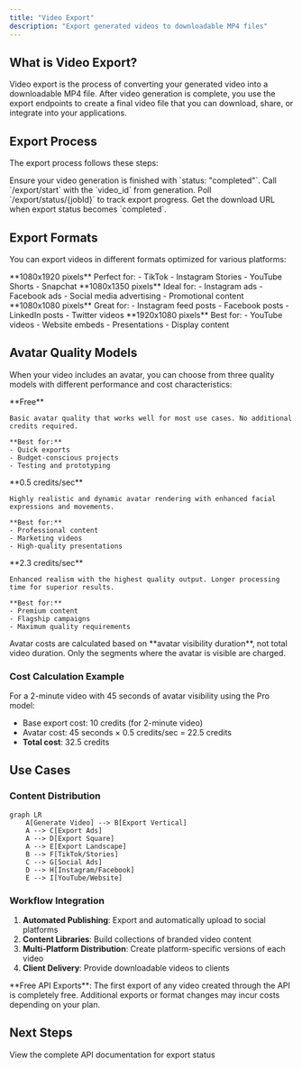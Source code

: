 ```yaml
---
title: "Video Export"
description: "Export generated videos to downloadable MP4 files"
---
```


## What is Video Export?

Video export is the process of converting your generated video into a downloadable MP4 file. After video generation is complete, you use the export endpoints to create a final video file that you can download, share, or integrate into your applications.

## Export Process

The export process follows these steps:

<Steps>
  <Step title="Complete Video Generation">
    Ensure your video generation is finished with `status: "completed"`.
  </Step>
  <Step title="Start Export">
    Call `/export/start` with the `video_id` from generation.
  </Step>
  <Step title="Monitor Progress">
    Poll `/export/status/{jobId}` to track export progress.
  </Step>
  <Step title="Download Video">
    Get the download URL when export status becomes `completed`.
  </Step>
</Steps>

## Export Formats

You can export videos in different formats optimized for various platforms:

<CardGroup cols={2}>
  <Card title="Vertical (9:16)" icon="mobile">
    **1080x1920 pixels**
    Perfect for:
    - TikTok
    - Instagram Stories
    - YouTube Shorts
    - Snapchat
  </Card>
  <Card title="Ads (4:5)" icon="rectangle-vertical">
    **1080x1350 pixels**
    Ideal for:
    - Instagram ads
    - Facebook ads
    - Social media advertising
    - Promotional content
  </Card>
  <Card title="Square (1:1)" icon="square">
    **1080x1080 pixels**
    Great for:
    - Instagram feed posts
    - Facebook posts
    - LinkedIn posts
    - Twitter videos
  </Card>
  <Card title="Landscape (16:9)" icon="desktop">
    **1920x1080 pixels**
    Best for:
    - YouTube videos
    - Website embeds
    - Presentations
    - Display content
  </Card>
</CardGroup>

## Avatar Quality Models

When your video includes an avatar, you can choose from three quality models with different performance and cost characteristics:

<CardGroup cols={3}>
  <Card title="Standard" icon="zap">
    **Free**
    
    Basic avatar quality that works well for most use cases. No additional credits required.
    
    **Best for:**
    - Quick exports
    - Budget-conscious projects
    - Testing and prototyping
  </Card>
  
  <Card title="Pro" icon="gem">
    **0.5 credits/sec**
    
    Highly realistic and dynamic avatar rendering with enhanced facial expressions and movements.
    
    **Best for:**
    - Professional content
    - Marketing videos
    - High-quality presentations
  </Card>
  
  <Card title="Ultra" icon="crown">
    **2.3 credits/sec**
    
    Enhanced realism with the highest quality output. Longer processing time for superior results.
    
    **Best for:**
    - Premium content
    - Flagship campaigns
    - Maximum quality requirements
  </Card>
</CardGroup>

<Note>
Avatar costs are calculated based on **avatar visibility duration**, not total video duration. Only the segments where the avatar is visible are charged.
</Note>

### Cost Calculation Example

For a 2-minute video with 45 seconds of avatar visibility using the Pro model:

- Base export cost: 10 credits (for 2-minute video)
- Avatar cost: 45 seconds × 0.5 credits/sec = 22.5 credits
- **Total cost**: 32.5 credits

## Use Cases

### Content Distribution
```mermaid
graph LR
    A[Generate Video] --> B[Export Vertical]
    A --> C[Export Ads]
    A --> D[Export Square]  
    A --> E[Export Landscape]
    B --> F[TikTok/Stories]
    C --> G[Social Ads]
    D --> H[Instagram/Facebook]
    E --> I[YouTube/Website]
```

### Workflow Integration
1. **Automated Publishing**: Export and automatically upload to social platforms
2. **Content Libraries**: Build collections of branded video content
3. **Multi-Platform Distribution**: Create platform-specific versions of each video
4. **Client Delivery**: Provide downloadable videos to clients

<Tip>
**Free API Exports**: The first export of any video created through the API is completely free. Additional exports or format changes may incur costs depending on your plan.
</Tip>

## Next Steps

<Card title="Export Status API" href="/api-reference/export/status" icon="code">
  View the complete API documentation for export status
</Card>